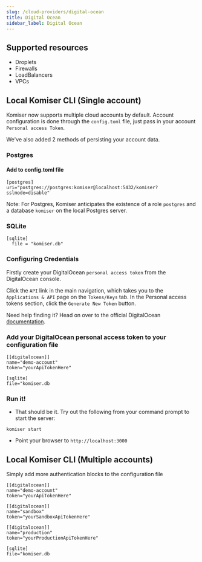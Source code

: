 ```yaml
---
slug: /cloud-providers/digital-ocean
title: Digital Ocean
sidebar_label: Digital Ocean
---
```


## Supported resources
- Droplets 
- Firewalls
- LoadBalancers
- VPCs

## Local Komiser CLI (Single account)

Komiser now supports multiple cloud accounts by default. Account configuration is done through the `config.toml` file, just pass in your account `Personal access Token`.

We've also added 2 methods of persisting your account data.
### Postgres
#### Add to config.toml file
```
[postgres]
uri="postgres://postgres:komiser@localhost:5432/komiser?sslmode=disable"
```
Note: For Postgres, Komiser anticipates the existence of a role `postgres` and a database `komiser` on the local Postgres server.

### SQLite

```
[sqlite]
  file = "komiser.db"
```

### Configuring Credentials

Firstly create your DigitalOcean `personal access token` from the DigitalOcean console.

Click the `API` link in the main navigation, which takes you to the `Applications & API` page on the `Tokens/Keys` tab. In the Personal access tokens section, click the `Generate New Token` button.

Need help finding it? Head on over to the official DigitalOcean [documentation](https://docs.digitalocean.com/reference/api/create-personal-access-token/).

### Add your DigitalOcean personal access token to your configuration file

```
[[digitalocean]]
name="demo-account"
token="yourApiTokenHere"

[sqlite]
file="komiser.db
```
                                        

### Run it!
* That should be it. Try out the following from your command prompt to start the server:

```
komiser start 
```

* Point your browser to `http://localhost:3000`

## Local Komiser CLI (Multiple accounts)
Simply add more authentication blocks to the configuration file

```
[[digitalocean]]
name="demo-account"
token="yourApiTokenHere"

[[digitalocean]]
name="sandbox"
token="yourSandboxApiTokenHere"

[[digitalocean]]
name="production"
token="yourProductionApiTokenHere"

[sqlite]
file="komiser.db
```